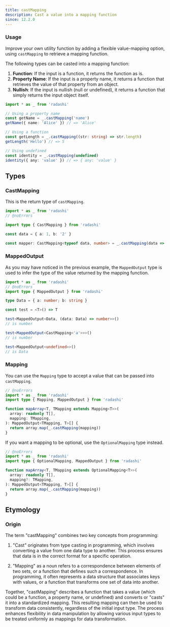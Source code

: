 ```yaml
---
title: castMapping
description: Cast a value into a mapping function
since: 12.2.0
---
```


### Usage

Improve your own utility function by adding a flexible value-mapping option, using `castMapping` to retrieve a mapping function.

The following types can be casted into a mapping function:

1. **Function**: If the input is a function, it returns the function as is.
2. **Property Name**: If the input is a property name, it returns a function that retrieves the value of that property from an object.
3. **Nullish**: If the input is nullish (null or undefined), it returns a function that simply returns the input object itself.

```ts twoslash
import * as _ from 'radashi'

// Using a property name
const getName = _.castMapping('name')
getName({ name: 'Alice' }) // => 'Alice'

// Using a function
const getLength = _.castMapping((str: string) => str.length)
getLength('Hello') // => 5

// Using undefined
const identity = _.castMapping(undefined)
identity({ any: 'value' }) // => { any: 'value' }
```

## Types

### CastMapping

This is the return type of `castMapping`.

```ts twoslash
import * as _ from 'radashi'
// @noErrors

import type { CastMapping } from 'radashi'

const data = { a: 1, b: '2' }

const mapper: CastMapping<typeof data, number> = _.castMapping(data => data.a)
```

### MappedOutput

As you may have noticed in the previous example, the `MappedOutput` type is used to infer the type of the value returned by the mapping function.

```ts twoslash
import * as _ from 'radashi'
// @noErrors
import type { MappedOutput } from 'radashi'

type Data = { a: number; b: string }

const test = <T>() => T

test<MappedOutput<Data, (data: Data) => number>>()
// is number

test<MappedOutput<CastMapping<'a'>>>()
// is number

test<MappedOutput<undefined>>()
// is Data
```

### Mapping

You can use the `Mapping` type to accept a value that can be passed into `castMapping`.

```ts twoslash
// @noErrors
import * as _ from 'radashi'
import type { Mapping, MappedOutput } from 'radashi'

function mapArray<T, TMapping extends Mapping<T>>(
  array: readonly T[],
  mapping: TMapping,
): MappedOutput<TMapping, T>[] {
  return array.map(_.castMapping(mapping))
}
```

If you want a mapping to be optional, use the `OptionalMapping` type instead.

```ts twoslash
// @noErrors
import * as _ from 'radashi'
import type { OptionalMapping, MappedOutput } from 'radashi'

function mapArray<T, TMapping extends OptionalMapping<T>>(
  array: readonly T[],
  mapping?: TMapping,
): MappedOutput<TMapping, T>[] {
  return array.map(_.castMapping(mapping))
}
```

## Etymology

### Origin

The term "castMapping" combines two key concepts from programming:

1. "Cast" originates from type casting in programming, which involves converting a value from one data type to another. This process ensures that data is in the correct format for a specific operation.

2. "Mapping" as a noun refers to a correspondence between elements of two sets, or a function that defines such a correspondence. In programming, it often represents a data structure that associates keys with values, or a function that transforms one set of data into another.

Together, "castMapping" describes a function that takes a value (which could be a function, a property name, or undefined) and converts or "casts" it into a standardized mapping. This resulting mapping can then be used to transform data consistently, regardless of the initial input type. The process enhances flexibility in data manipulation by allowing various input types to be treated uniformly as mappings for data transformation.
